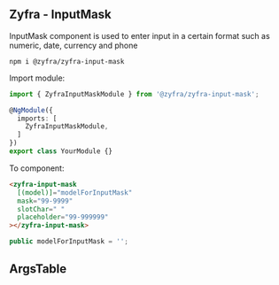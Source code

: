 
## Zyfra - InputMask

<Subtitle>InputMask component is used to enter input in a certain format such as numeric, date, currency and phone</Subtitle>

```
npm i @zyfra/zyfra-input-mask
```

Import module:
```typescript
import { ZyfraInputMaskModule } from '@zyfra/zyfra-input-mask';

@NgModule({
  imports: [
    ZyfraInputMaskModule,
  ]
})
export class YourModule {}
```

To component:
```html
<zyfra-input-mask
  [(model)]="modelForInputMask"
  mask="99-9999"
  slotChar=" "
  placeholder="99-999999"
></zyfra-input-mask>
```

```typescript
public modelForInputMask = '';
```

## ArgsTable

<ArgsTable of={ZyfraInputMaskComponent} />
